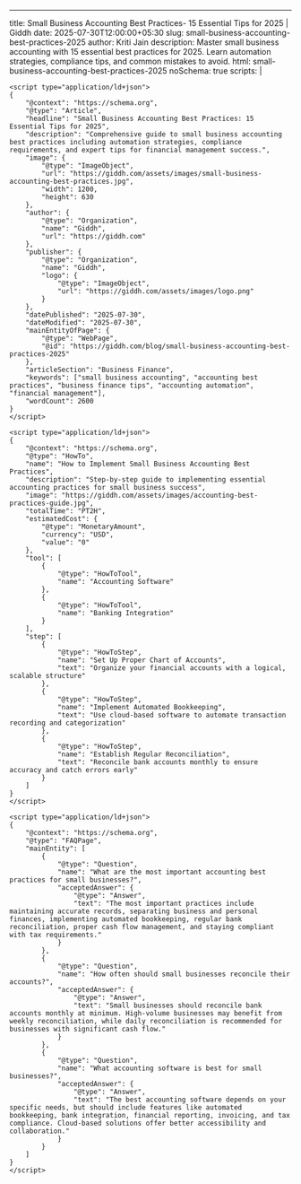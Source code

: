---

title: Small Business Accounting Best Practices- 15 Essential Tips for 2025 | Giddh
date: 2025-07-30T12:00:00+05:30
slug: small-business-accounting-best-practices-2025
author: Kriti Jain
description: Master small business accounting with 15 essential best practices for 2025. Learn automation strategies, compliance tips, and common mistakes to avoid.
html: small-business-accounting-best-practices-2025
noSchema: true
scripts: |

    <script type="application/ld+json">
    {
        "@context": "https://schema.org",
        "@type": "Article",
        "headline": "Small Business Accounting Best Practices: 15 Essential Tips for 2025",
        "description": "Comprehensive guide to small business accounting best practices including automation strategies, compliance requirements, and expert tips for financial management success.",
        "image": {
            "@type": "ImageObject",
            "url": "https://giddh.com/assets/images/small-business-accounting-best-practices.jpg",
            "width": 1200,
            "height": 630
        },
        "author": {
            "@type": "Organization",
            "name": "Giddh",
            "url": "https://giddh.com"
        },
        "publisher": {
            "@type": "Organization",
            "name": "Giddh",
            "logo": {
                "@type": "ImageObject",
                "url": "https://giddh.com/assets/images/logo.png"
            }
        },
        "datePublished": "2025-07-30",
        "dateModified": "2025-07-30",
        "mainEntityOfPage": {
            "@type": "WebPage",
            "@id": "https://giddh.com/blog/small-business-accounting-best-practices-2025"
        },
        "articleSection": "Business Finance",
        "keywords": ["small business accounting", "accounting best practices", "business finance tips", "accounting automation", "financial management"],
        "wordCount": 2600
    }
    </script>

    <script type="application/ld+json">
    {
        "@context": "https://schema.org",
        "@type": "HowTo",
        "name": "How to Implement Small Business Accounting Best Practices",
        "description": "Step-by-step guide to implementing essential accounting practices for small business success",
        "image": "https://giddh.com/assets/images/accounting-best-practices-guide.jpg",
        "totalTime": "PT2H",
        "estimatedCost": {
            "@type": "MonetaryAmount",
            "currency": "USD",
            "value": "0"
        },
        "tool": [
            {
                "@type": "HowToTool",
                "name": "Accounting Software"
            },
            {
                "@type": "HowToTool",
                "name": "Banking Integration"
            }
        ],
        "step": [
            {
                "@type": "HowToStep",
                "name": "Set Up Proper Chart of Accounts",
                "text": "Organize your financial accounts with a logical, scalable structure"
            },
            {
                "@type": "HowToStep",
                "name": "Implement Automated Bookkeeping",
                "text": "Use cloud-based software to automate transaction recording and categorization"
            },
            {
                "@type": "HowToStep",
                "name": "Establish Regular Reconciliation",
                "text": "Reconcile bank accounts monthly to ensure accuracy and catch errors early"
            }
        ]
    }
    </script>

    <script type="application/ld+json">
    {
        "@context": "https://schema.org",
        "@type": "FAQPage",
        "mainEntity": [
            {
                "@type": "Question",
                "name": "What are the most important accounting best practices for small businesses?",
                "acceptedAnswer": {
                    "@type": "Answer",
                    "text": "The most important practices include maintaining accurate records, separating business and personal finances, implementing automated bookkeeping, regular bank reconciliation, proper cash flow management, and staying compliant with tax requirements."
                }
            },
            {
                "@type": "Question",
                "name": "How often should small businesses reconcile their accounts?",
                "acceptedAnswer": {
                    "@type": "Answer",
                    "text": "Small businesses should reconcile bank accounts monthly at minimum. High-volume businesses may benefit from weekly reconciliation, while daily reconciliation is recommended for businesses with significant cash flow."
                }
            },
            {
                "@type": "Question",
                "name": "What accounting software is best for small businesses?",
                "acceptedAnswer": {
                    "@type": "Answer",
                    "text": "The best accounting software depends on your specific needs, but should include features like automated bookkeeping, bank integration, financial reporting, invoicing, and tax compliance. Cloud-based solutions offer better accessibility and collaboration."
                }
            }
        ]
    }
    </script>
